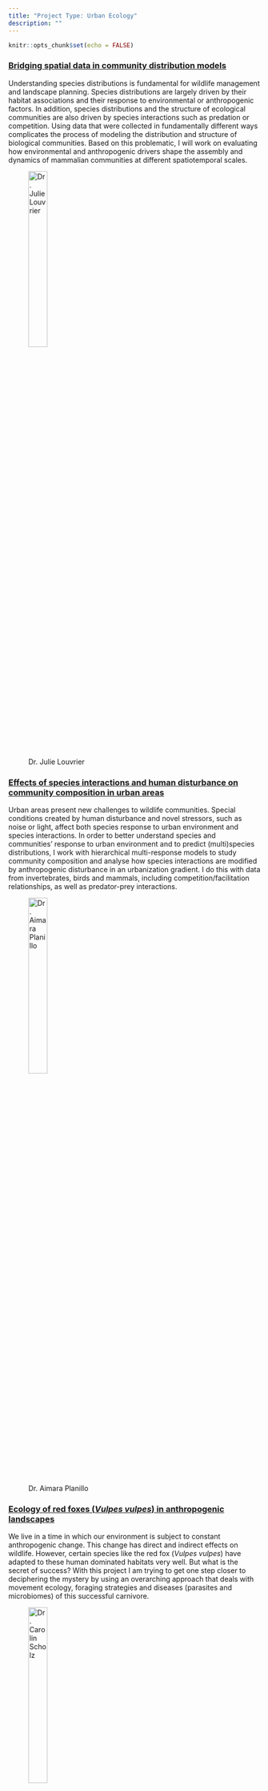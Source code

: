 ```yaml
---
title: "Project Type: Urban Ecology"
description: ""
---
```


```r
knitr::opts_chunk$set(echo = FALSE)
```

### [Bridging spatial data in community distribution models](proj-pop-urban-1.html)

Understanding species distributions is fundamental for wildlife management and landscape planning. Species distributions are largely driven by their habitat associations and their response to environmental or anthropogenic factors. In addition, species distributions and the structure of ecological communities are also driven by species interactions such as predation or competition. Using data that were collected in fundamentally different ways complicates the process of modeling the distribution and structure of biological communities. Based on this problematic, I will work on evaluating how environmental and anthropogenic drivers shape the assembly and dynamics of mammalian communities at different spatiotemporal scales.

<figure>
  <img src="img/people-louvrier.jpg" alt="Dr. Julie Louvrier" style="width:30%"><br>
  <figcaption>Dr. Julie Louvrier</figcaption>
</figure>



### [Effects of species interactions and human disturbance on community composition in urban areas](proj-pop-urban-2.html)

Urban areas present new challenges to wildlife communities. Special conditions created by human disturbance and novel stressors, such as noise or light, affect both species response to urban environment and species interactions. In order to better understand species and communities’ response to urban environment and to predict (multi)species distributions, I work with hierarchical multi-response models to study community composition and analyse how species interactions are modified by anthropogenic disturbance in an urbanization gradient. I do this with data from invertebrates, birds and mammals, including competition/facilitation relationships, as well as predator-prey interactions.

<figure>
  <img src="img/people-planillo.jpg" alt="Dr. Aimara Planillo" style="width:30%"><br>
  <figcaption>Dr. Aimara Planillo</figcaption>
</figure>



### [Ecology of red foxes (*Vulpes vulpes*) in anthropogenic landscapes](proj-pop-urban-3.html)

We live in a time in which our environment is subject to constant anthropogenic change. This change has direct and indirect effects on wildlife. However, certain species like the red fox (*Vulpes vulpes*) have adapted to these human dominated habitats very well. But what is the secret of success? With this project I am trying to get one step closer to deciphering the mystery by using an overarching approach that deals with movement ecology, foraging strategies and diseases (parasites and microbiomes) of this successful carnivore.

<figure>
  <img src="img/people-scholz.jpg" alt="Dr. Carolin Scholz" style="width:30%"><br>
  <figcaption>Dr. Carolin Scholz</figcaption>
</figure>



### [Human perceptions of urban wildlife](proj-pop-urban-4.html)

Understanding human perceptions towards urban wildlife is essential for the development of management instruments. While some species such as wild boar (Sus scrofa) or red fox (Vulpes vulpes) are associated with damage, fear and disease, humans also seek contact with nature and feed animals like squirrels (Sciurus vulgaris) and hedgehogs (Erinaceidae). In my PhD project, I investigate the social side of human-wildlife-interactions in urban areas. With a nationwide survey I aim to gather information on which animals are perceived as positive, neutral and negative and what humans connect with certain speciesby humans. Combined with modelling of human-wildlife-interaction zones and expert interviews with forest and greenspace managers, conservation organisations and hunting associations, my aim is to classify measures in terms of greenspace planning, environmental education and population control, which lead to a less conflictive human-wildlife-coexistence.

<figure>
  <img src="img/people-moesch.jpg" alt="Simon Moesch" style="width:30%"><br>
  <figcaption>Simon Moesch</figcaption>
</figure>